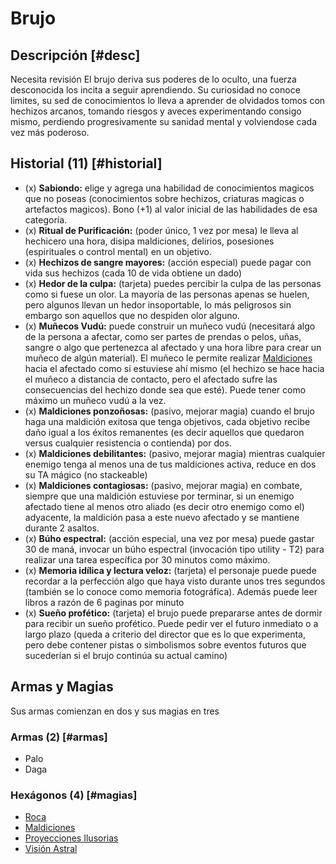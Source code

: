 
# Brujo

<Bleed>
  <Screenshot src={witchPic} alt="placeholder" full />
</Bleed>

## Descripción [#desc]

<Callout type="warning" emoji="🔎">
  Necesita revisión
</Callout>
El brujo deriva sus poderes de lo oculto, una fuerza desconocida los incita a seguir
aprendiendo. Su curiosidad no conoce limites, su sed de conocimientos lo lleva a
aprender de olvidados tomos con hechizos arcanos, tomando riesgos y aveces experimentando
consigo mismo, perdiendo progresivamente su sanidad mental y volviendose cada vez
más poderoso.

## Historial (11) [#historial]
- (x) **Sabiondo:** elige y agrega una habilidad de conocimientos magicos que no poseas (conocimientos sobre hechizos, criaturas magicas o artefactos magicos). Bono (+1) al valor inicial de las habilidades de esa categoría.
- (x) **Ritual de Purificación:** (poder único, 1 vez por mesa) le lleva al hechicero una hora, disipa maldiciones, delirios, posesiones (espirituales o control mental) en un objetivo.
- (x) **Hechizos de sangre mayores:** (acción especial) puede pagar con vida sus hechizos (cada 10 de vida obtiene un dado)
- (x) **Hedor de la culpa:** (tarjeta) puedes percibir la culpa de las personas como si fuese un olor. La mayoría de las personas apenas se huelen, pero algunos llevan un hedor insoportable, lo más peligrosos sin embargo son aquellos que no despiden olor alguno.
- (x) **Muñecos Vudú:** puede construir un muñeco vudú (necesitará algo de la persona a afectar, como ser partes de prendas o pelos, uñas, sangre o algo que pertenezca al afectado y una hora libre para crear un muñeco de algún material). El muñeco le permite realizar [Maldiciones](/docs/list-hexagons/e04) hacia el afectado como si estuviese ahí mismo (el hechizo se hace hacia el muñeco a distancia de contacto, pero el afectado sufre las consecuencias del hechizo donde sea que esté). Puede tener como máximo un muñeco vudú a la vez.
- (x) **Maldiciones ponzoñosas:** (pasivo, mejorar magia) cuando el brujo haga una maldición exitosa que tenga objetivos, cada objetivo recibe daño igual a los éxitos remanentes (es decir aquellos que quedaron versus cualquier resistencia o contienda) por dos.
- (x) **Maldiciones debilitantes:** (pasivo, mejorar magia) mientras cualquier enemigo tenga al menos una de tus maldiciones activa, reduce en dos su TA mágico (no stackeable)
- (x) **Maldiciones contagiosas:** (pasivo, mejorar magia) en combate, siempre que una maldición estuviese por terminar, si un enemigo afectado tiene al menos otro aliado (es decir otro enemigo como el) adyacente, la maldición pasa a este nuevo afectado y se mantiene durante 2 asaltos.
- (x) **Búho espectral:** (acción especial, una vez por mesa) puede gastar 30 de maná, invocar un búho espectral (invocación tipo utility - T2) para realizar una tarea específica por 30 minutos como máximo.
- (x) **Memoria idílica y lectura veloz:** (tarjeta) el personaje puede puede recordar a la perfección algo que haya visto durante unos tres segundos (también se lo conoce como memoria fotográfica). Además puede leer libros a razón de 6 paginas por minuto
- (x) **Sueño profético:** (tarjeta) el brujo puede prepararse antes de dormir para recibir un sueño profético. Puede pedir ver el futuro inmediato o a largo plazo (queda a criterio del director que es lo que experimenta, pero debe contener pistas o simbolismos sobre eventos futuros que sucederían si el brujo continúa su actual camino)

## Armas y Magias
Sus armas comienzan en dos y sus magias en tres

### Armas (2) [#armas]

- Palo
- Daga

### Hexágonos (4) [#magias]

- [Roca](/docs/list-hexagons/e01)
- [Maldiciones](/docs/list-hexagons/e04)
- [Proyecciones Ilusorias](/docs/list-hexagons/e07)
- [Visión Astral](/docs/list-hexagons/e23)
